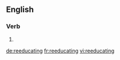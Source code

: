 ==English==

===Verb===
{{head|en}}

# {{present participle of|reeducate}}

[[de:reeducating]]
[[fr:reeducating]]
[[vi:reeducating]]
